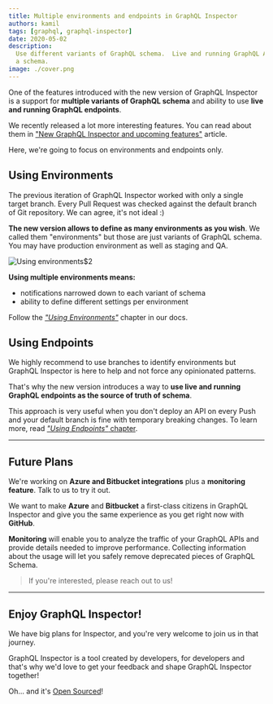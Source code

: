 ```yaml
---
title: Multiple environments and endpoints in GraphQL Inspector
authors: kamil
tags: [graphql, graphql-inspector]
date: 2020-05-02
description:
  Use different variants of GraphQL schema.  Live and running GraphQL API as the source of truth of
  a schema.
image: ./cover.png
---
```


One of the features introduced with the new version of GraphQL Inspector is a support for **multiple
variants of GraphQL schema** and ability to use **live and running GraphQL endpoints**.

We recently released a lot more interesting features. You can read about them in
["New GraphQL Inspector and upcoming features"](/blog/new-graphql-inspector) article.

Here, we're going to focus on environments and endpoints only.

## Using Environments

The previous iteration of GraphQL Inspector worked with only a single target branch. Every Pull
Request was checked against the default branch of Git repository. We can agree, it's not ideal :)

**The new version allows to define as many environments as you wish**. We called them "environments"
but those are just variants of GraphQL schema. You may have production environment as well as
staging and QA.

![](./multiple-environments-endpoints-graphql-inspector/graph.png 'Using environments')$2

**Using multiple environments means:**

- notifications narrowed down to each variant of schema
- ability to define different settings per environment

Follow the [_"Using Environments"_](https://graphql-inspector.com/docs/recipes/environments) chapter
in our docs.

## Using Endpoints

We highly recommend to use branches to identify environments but GraphQL Inspector is here to help
and not force any opinionated patterns.

That's why the new version introduces a way to **use live and running GraphQL endpoints as the
source of truth of schema**.

This approach is very useful when you don't deploy an API on every Push and your default branch is
fine with temporary breaking changes. To learn more, read
[_"Using Endpoints"_ chapter](https://graphql-inspector.com/docs/recipes/endpoints).

---

## Future Plans

We're working on **Azure and Bitbucket integrations** plus a **monitoring feature**. Talk to us to
try it out.

We want to make **Azure** and **Bitbucket** a first-class citizens in GraphQL Inspector and give you
the same experience as you get right now with **GitHub**.

**Monitoring** will enable you to analyze the traffic of your GraphQL APIs and provide details
needed to improve performance. Collecting information about the usage will let you safely remove
deprecated pieces of GraphQL Schema.

> If you're interested, please reach out to us!

---

## Enjoy GraphQL Inspector!

We have big plans for Inspector, and you're very welcome to join us in that journey.

GraphQL Inspector is a tool created by developers, for developers and that's why we'd love to get
your feedback and shape GraphQL Inspector together!

Oh... and it's [Open Sourced](https://github.com/kamilkisiela/graphql-inspector)!
